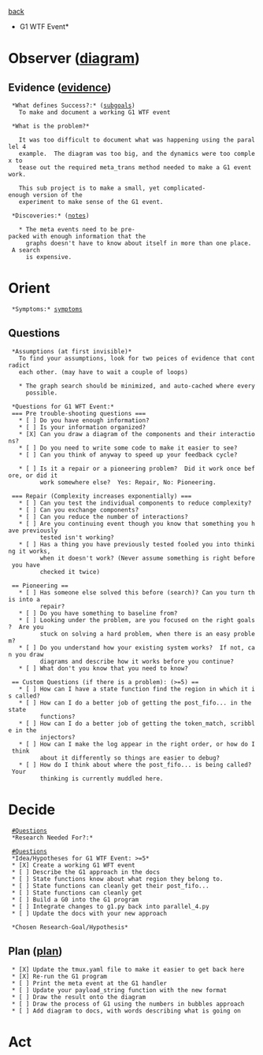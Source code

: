 [[subgoals.parallel_example_4|back]]
*G1 WTF Event*
= Observer ([[local:C:/Vim8.1/.vim/ooda.pdf|diagram]]) = 
== Evidence ([[evidence.g1_WTF_event|evidence]]) ==

  *What defines Success?:* ([[subgoals.g1_WTF_event|subgoals]])
    To make and document a working G1 WTF event

  *What is the problem?*

    It was too difficult to document what was happening using the parallel 4
    example.  The diagram was too big, and the dynamics were too complex to
    tease out the required meta_trans method needed to make a G1 event work.

    This sub project is to make a small, yet complicated-enough version of the
    experiment to make sense of the G1 event.

  *Discoveries:* ([[notes.g1_WTF_event|notes]])

    * The meta events need to be pre-packed with enough information that the
      graphs doesn't have to know about itself in more than one place.  A search
      is expensive.

= Orient =
  *Symptoms:* [[symptoms.g1_WTF_event|symptoms]]

== Questions ==
  *Assumptions (at first invisible)*
    To find your assumptions, look for two peices of evidence that contradict
    each other. (may have to wait a couple of loops)

    * The graph search should be minimized, and auto-cached where every
      possible.

  *Questions for G1 WFT Event:*
  === Pre trouble-shooting questions ===
    * [ ] Do you have enough information?
    * [ ] Is your information organized?
    * [X] Can you draw a diagram of the components and their interactions?
    * [ ] Do you need to write some code to make it easier to see?
    * [ ] Can you think of anyway to speed up your feedback cycle?

    * [ ] Is it a repair or a pioneering problem?  Did it work once before, or did it
          work somewhere else?  Yes: Repair, No: Pioneering.

  === Repair (Complexity increases exponentially) ===
    * [ ] Can you test the individual components to reduce complexity?
    * [ ] Can you exchange components?
    * [ ] Can you reduce the number of interactions?
    * [ ] Are you continuing event though you know that something you have previously
          tested isn't working?
    * [ ] Has a thing you have previously tested fooled you into thinking it works,
          when it doesn't work? (Never assume something is right before you have
          checked it twice)

  == Pioneering ==
    * [ ] Has someone else solved this before (search)? Can you turn this into a
          repair?
    * [ ] Do you have something to baseline from?
    * [ ] Looking under the problem, are you focused on the right goals?  Are you
          stuck on solving a hard problem, when there is an easy problem?
    * [ ] Do you understand how your existing system works?  If not, can you draw
          diagrams and describe how it works before you continue?
    * [ ] What don't you know that you need to know?

  == Custom Questions (if there is a problem): (>=5) ==
    * [ ] How can I have a state function find the region in which it is called?
    * [ ] How can I do a better job of getting the post_fifo... in the state
          functions?
    * [ ] How can I do a better job of getting the token_match, scribble in the
          injectors?
    * [ ] How can I make the log appear in the right order, or how do I think
          about it differently so things are easier to debug?
    * [ ] How do I think about where the post_fifo... is being called?  Your
          thinking is currently muddled here.

= Decide =
  [[#Questions]]
  *Research Needed For?:*

  [[#Questions]]
  *Idea/Hypotheses for G1 WTF Event: >=5*
  * [X] Create a working G1 WFT event
  * [ ] Describe the G1 approach in the docs
  * [ ] State functions know about what region they belong to.
  * [ ] State functions can cleanly get their post_fifo...
  * [ ] State functions can cleanly get 
  * [ ] Build a G0 into the G1 program
  * [ ] Integrate changes to g1.py back into parallel_4.py
  * [ ] Update the docs with your new approach

  *Chosen Research-Goal/Hypothesis*

== Plan ([[plan.g1_WTF_event|plan]]) ==
  * [X] Update the tmux.yaml file to make it easier to get back here
  * [X] Re-run the G1 program
  * [ ] Print the meta event at the G1 handler
  * [ ] Update your payload_string function with the new format
  * [ ] Draw the result onto the diagram
  * [ ] Draw the process of G1 using the numbers in bubbles approach
  * [ ] Add diagram to docs, with words describing what is going on

= Act =
  

